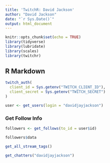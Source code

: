 ```yaml
---
title: 'TwitchR: David Jackson'
author: "David Jackson"
date: "`r Sys.Date()`"
output: html_document
---
```


```r
knitr::opts_chunk$set(echo = TRUE)
library(tidyverse)
library(lubridate)
library(scales)
library(twitchr)
```

## R Markdown

```r
twitch_auth(
  client_id = Sys.getenv("TWITCH_CLIENT_ID"),
  client_secret = Sys.getenv("TWITCH_SECRET")
)
```

```r
user <- get_users(login = "davidjayjackson")
```

### Get Follow Info

```r
followers <- get_follows(to_id = user$id)
```
```r
followers$data
```
```r
get_all_stream_tags()
```



```r
get_chatters("davidjayjackson")
```

